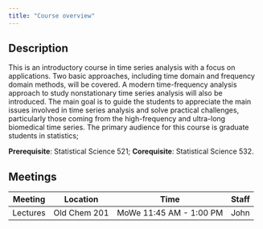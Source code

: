 ```yaml
---
title: "Course overview"
---
```


## Description

This is an introductory course in time series analysis with a focus on applications. Two basic approaches, including time domain and frequency domain methods, will be covered. A modern time-frequency analysis approach to study nonstationary time series analysis will also be introduced. The main goal is to guide the students to appreciate the main issues involved in time series analysis and solve practical challenges, particularly those coming from the high-frequency and ultra-long biomedical time series. The primary audience for this course is graduate students in statistics;

**Prerequisite**: Statistical Science 521; 
**Corequisite**: Statistical Science 532.

## Meetings

| Meeting  | Location     | Time                    | Staff |
|----------|--------------|-------------------------|-------|
| Lectures | Old Chem 201 | MoWe 11:45 AM - 1:00 PM | John  |
